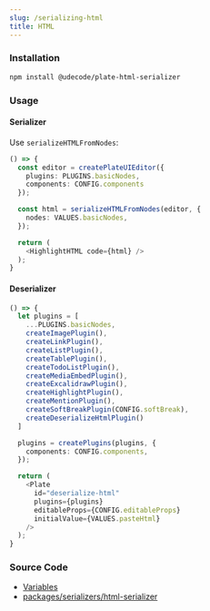 ```yaml
---
slug: /serializing-html
title: HTML
---
```


### Installation

```bash npm2yarn
npm install @udecode/plate-html-serializer
```

### Usage

#### Serializer

Use `serializeHTMLFromNodes`:

```ts live
() => {
  const editor = createPlateUIEditor({
    plugins: PLUGINS.basicNodes,
    components: CONFIG.components
  });

  const html = serializeHTMLFromNodes(editor, {
    nodes: VALUES.basicNodes,
  });

  return (
    <HighlightHTML code={html} />
  );
}
```

#### Deserializer

```ts live
() => {
  let plugins = [
    ...PLUGINS.basicNodes,
    createImagePlugin(),
    createLinkPlugin(),
    createListPlugin(),
    createTablePlugin(),
    createTodoListPlugin(),
    createMediaEmbedPlugin(),
    createExcalidrawPlugin(),
    createHighlightPlugin(),
    createMentionPlugin(),
    createSoftBreakPlugin(CONFIG.softBreak),
    createDeserializeHtmlPlugin()
  ]

  plugins = createPlugins(plugins, {
    components: CONFIG.components,
  });

  return (
    <Plate
      id="deserialize-html"
      plugins={plugins}
      editableProps={CONFIG.editableProps}
      initialValue={VALUES.pasteHtml}
    />
  );
}
```

### Source Code

- [Variables](https://github.com/udecode/plate/blob/main/docs/src/live/live.tsx)
- [packages/serializers/html-serializer](https://github.com/udecode/plate/tree/main/packages/serializers/html-serializer/src)
